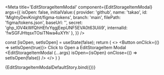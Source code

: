 


<Meta 
  title='EditStorageItemModal' 
  component={EditStorageItemModal} 
  args={{
    isOpen: false,
    initialValue:{
      provider: 'github',
      name: 'takao',
      id: 'MightyDevKnight/figma-tokens',
      branch: 'main',
      filePath: 'figma/tokens.json',
      baseUrl: '',
      secret: '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',
      internalId: 'fwSGFJHtqsxTOsiTNwa4uXYh'
    },
  }}
/>

<ArgsTable of={EditStorageItemModal}/>

  const [isOpen, setIsOpen] = useState(false);
  return (
    <>
    <Button onClick={() => setIsOpen(true)}>
      Click to Open a EditStorageItem Modal
    </Button>
    <Provider store={store}>
      <EditStorageItemModal
        {...args}
        isOpen={isOpen}
        onClose={() => setIsOpen(false)}
      />
    </Provider>
    </>
  )
}

<Canvas>
  <Story name='Default'>
    {EditStorageItemModalDefaultStory.bind({})}
  </Story>
</Canvas>
